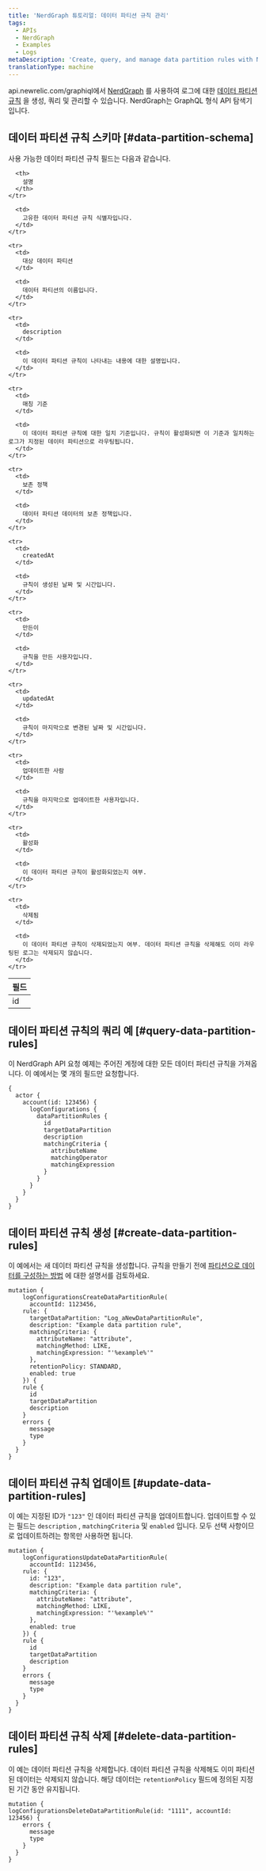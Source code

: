 ```yaml
---
title: 'NerdGraph 튜토리얼: 데이터 파티션 규칙 관리'
tags:
  - APIs
  - NerdGraph
  - Examples
  - Logs
metaDescription: 'Create, query, and manage data partition rules with NerdGraph, the New Relic GraphQL explorer.'
translationType: machine
---
```


api.newrelic.com/graphiql에서 [NerdGraph](https://api.newrelic.com/graphiql) 를 사용하여 로그에 대한 [데이터 파티션 규칙](/docs/logs/log-management/ui-data/data-partitions/) 을 생성, 쿼리 및 관리할 수 있습니다. NerdGraph는 GraphQL 형식 API 탐색기입니다.

## 데이터 파티션 규칙 스키마 [#data-partition-schema]

사용 가능한 데이터 파티션 규칙 필드는 다음과 같습니다.

<table>
  <thead>
    <tr>
      <th style={{width: "200px"}}>
        필드
      </th>

      <th>
        설명
      </th>
    </tr>
  </thead>

  <tbody>
    <tr>
      <td>
        id
      </td>

      <td>
        고유한 데이터 파티션 규칙 식별자입니다.
      </td>
    </tr>

    <tr>
      <td>
        대상 데이터 파티션
      </td>

      <td>
        데이터 파티션의 이름입니다.
      </td>
    </tr>

    <tr>
      <td>
        description
      </td>

      <td>
        이 데이터 파티션 규칙이 나타내는 내용에 대한 설명입니다.
      </td>
    </tr>

    <tr>
      <td>
        매칭 기준
      </td>

      <td>
        이 데이터 파티션 규칙에 대한 일치 기준입니다. 규칙이 활성화되면 이 기준과 일치하는 로그가 지정된 데이터 파티션으로 라우팅됩니다.
      </td>
    </tr>

    <tr>
      <td>
        보존 정책
      </td>

      <td>
        데이터 파티션 데이터의 보존 정책입니다.
      </td>
    </tr>

    <tr>
      <td>
        createdAt
      </td>

      <td>
        규칙이 생성된 날짜 및 시간입니다.
      </td>
    </tr>

    <tr>
      <td>
        만든이
      </td>

      <td>
        규칙을 만든 사용자입니다.
      </td>
    </tr>

    <tr>
      <td>
        updatedAt
      </td>

      <td>
        규칙이 마지막으로 변경된 날짜 및 시간입니다.
      </td>
    </tr>

    <tr>
      <td>
        업데이트한 사람
      </td>

      <td>
        규칙을 마지막으로 업데이트한 사용자입니다.
      </td>
    </tr>

    <tr>
      <td>
        활성화
      </td>

      <td>
        이 데이터 파티션 규칙이 활성화되었는지 여부.
      </td>
    </tr>

    <tr>
      <td>
        삭제됨
      </td>

      <td>
        이 데이터 파티션 규칙이 삭제되었는지 여부. 데이터 파티션 규칙을 삭제해도 이미 라우팅된 로그는 삭제되지 않습니다.
      </td>
    </tr>
  </tbody>
</table>

## 데이터 파티션 규칙의 쿼리 예 [#query-data-partition-rules]

이 NerdGraph API 요청 예제는 주어진 계정에 대한 모든 데이터 파티션 규칙을 가져옵니다. 이 예에서는 몇 개의 필드만 요청합니다.

```
{
  actor {
    account(id: 123456) {
      logConfigurations {
        dataPartitionRules {
          id
          targetDataPartition
          description
          matchingCriteria {
            attributeName
            matchingOperator
            matchingExpression
          }
        }
      }
    }
  }
}
```

## 데이터 파티션 규칙 생성 [#create-data-partition-rules]

이 예에서는 새 데이터 파티션 규칙을 생성합니다. 규칙을 만들기 전에 [파티션으로 데이터를 구성하는 방법](/docs/logs/log-management/ui-data/data-partitions/) 에 대한 설명서를 검토하세요.

```
mutation {
	logConfigurationsCreateDataPartitionRule(
	  accountId: 1123456,
    rule: {
      targetDataPartition: "Log_aNewDataPartitionRule",
      description: "Example data partition rule",
      matchingCriteria: {
        attributeName: "attribute",
        matchingMethod: LIKE,
        matchingExpression: "'%example%'"
      },
      retentionPolicy: STANDARD,
      enabled: true
    }) {
   	rule {
      id
      targetDataPartition
      description
    }
    errors {
      message
      type
    }
  }
}
```

## 데이터 파티션 규칙 업데이트 [#update-data-partition-rules]

이 예는 지정된 ID가 `"123"` 인 데이터 파티션 규칙을 업데이트합니다. 업데이트할 수 있는 필드는 `description` , `matchingCriteria` 및 `enabled` 입니다. 모두 선택 사항이므로 업데이트하려는 항목만 사용하면 됩니다.

```
mutation {
	logConfigurationsUpdateDataPartitionRule(
	  accountId: 1123456,
    rule: {
      id: "123",
      description: "Example data partition rule",
      matchingCriteria: {
        attributeName: "attribute",
        matchingMethod: LIKE,
        matchingExpression: "'%example%'"
      },
      enabled: true
    }) {
   	rule {
      id
      targetDataPartition
      description
    }
    errors {
      message
      type
    }
  }
}
```

## 데이터 파티션 규칙 삭제 [#delete-data-partition-rules]

이 예는 데이터 파티션 규칙을 삭제합니다. 데이터 파티션 규칙을 삭제해도 이미 파티션된 데이터는 삭제되지 않습니다. 해당 데이터는 `retentionPolicy` 필드에 정의된 지정된 기간 동안 유지됩니다.

```
mutation {
logConfigurationsDeleteDataPartitionRule(id: "1111", accountId: 123456) {
    errors {
      message
      type
    }
  }
}
```